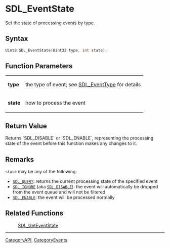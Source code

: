 = SDL_EventState =

Set the state of processing events by type.

== Syntax ==

<syntaxhighlight lang='c'>
Uint8 SDL_EventState(Uint32 type, int state);
</syntaxhighlight>

== Function Parameters ==

{|
|'''type'''
|the type of event; see [[SDL_EventType]] for details
|-
|'''state'''
|how to process the event
|}

== Return Value ==

Returns `SDL_DISABLE` or `SDL_ENABLE`, representing the processing state of
the event before this function makes any changes to it.



== Remarks ==

<code>state</code> may be any of the following:

* <code>[[SDL_QUERY]]</code>: returns the current processing state of the specified event 
* <code>[[SDL_IGNORE]]</code> (aka <code>[[SDL_DISABLE]]</code>): the event will automatically be dropped from the event queue and will not be filtered 
* <code>[[SDL_ENABLE]]</code>: the event will be processed normally

== Related Functions ==

:[[SDL_GetEventState]]

----
[[CategoryAPI]], [[CategoryEvents]]


